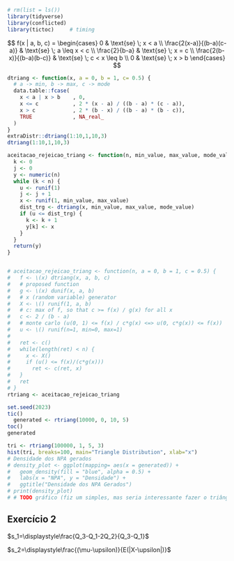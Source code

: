 ```r
# rm(list = ls())
library(tidyverse)
library(conflicted)
library(tictoc)     # timing
```

$$
f(x | a, b, c) = 
\begin{cases}
  0                         & \text{se} \; x < a \\
  \frac{2(x-a)}{(b-a)(c-a)} & \text{se} \; a \leq x < c \\
  \frac{2}{b-a}             & \text{se} \; x = c \\
  \frac{2(b-x)}{(b-a)(b-c)} & \text{se} \; c < x \leq b \\
  0                         & \text{se} \; x > b
\end{cases}
$$

```r
dtriang <- function(x, a = 0, b = 1, c= 0.5) {
  # a -> min, b -> max, c -> mode
  data.table::fcase(
    x < a | x > b    , 0,
    x <= c           , 2 * (x - a) / ((b - a) * (c - a)),
    x > c            , 2 * (b - x) / ((b - a) * (b - c)),
    TRUE             , NA_real_
  )
}
extraDistr::dtriang(1:10,1,10,3)
dtriang(1:10,1,10,3)
```

```r
aceitacao_rejeicao_triang <- function(n, min_value, max_value, mode_value) {
  k <- 0
  j <- 0
  y <- numeric(n)
  while (k < n) {
    u <- runif(1)
    j <- j + 1
    x <- runif(1, min_value, max_value)
    dist_trg <- dtriang(x, min_value, max_value, mode_value)
    if (u <= dist_trg) {
      k <- k + 1
      y[k] <- x
    }
  }
  return(y)
}


# aceitacao_rejeicao_triang <- function(n, a = 0, b = 1, c = 0.5) {
#   f <- \(x) dtriang(x, a, b, c)
#   # proposed function
#   g <- \(x) dunif(x, a, b)
#   # x (random variable) generator 
#   X <- \() runif(1, a, b)
#   # c: max of f, so that c >= f(x) / g(x) for all x
#   c <- 2 / (b - a)
#   # monte carlo (u(0, 1) <= f(x) / c*g(x) <=> u(0, c*g(x)) <= f(x))
#   u <- \() runif(n=1, min=0, max=1)
#   
#   ret <- c()
#   while(length(ret) < n) {
#     x <- X()
#     if (u() <= f(x)/(c*g(x)))
#       ret <- c(ret, x)
#   }
#   ret
# }
rtriang <- aceitacao_rejeicao_triang
```

```r
set.seed(2023)
tic()
  generated <- rtriang(10000, 0, 10, 5)
toc()
generated
```

```r
tri <- rtriang(100000, 1, 5, 3)
hist(tri, breaks=100, main="Triangle Distribution", xlab="x")
# Densidade dos NPA gerados
# density_plot <- ggplot(mapping= aes(x = generated)) +
#   geom_density(fill = "blue", alpha = 0.5) +
#   labs(x = "NPA", y = "Densidade") +
#   ggtitle("Densidade dos NPA Gerados")
# print(density_plot)
# # TODO gráfico (fiz um simples, mas seria interessante fazer o triângulo da distrib.)
```


## Exercício 2

$s_1=\displaystyle\frac{Q_3-Q_1-2Q_2}{Q_3-Q_1}$

$s_2=\displaystyle\frac{(\mu-\upsilon)}{E(|X-\upsilon|)}$





